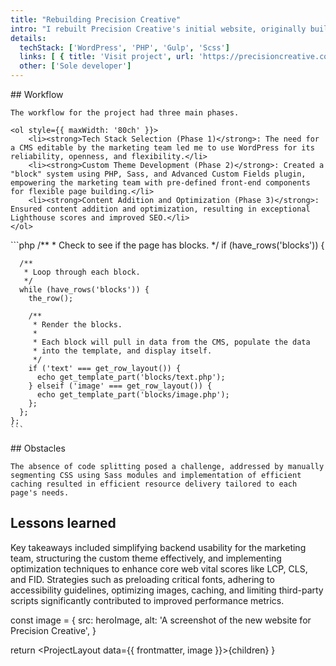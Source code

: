 ```yaml
---
title: "Rebuilding Precision Creative"
intro: "I rebuilt Precision Creative's initial website, originally built without web development expertise, into a lighter, more accessible, organized, and optimized platform."
details: 
  techStack: ['WordPress', 'PHP', 'Gulp', 'Scss']
  links: [ { title: 'Visit project', url: 'https://precisioncreative.com/' } ]
  other: ['Sole developer']
---
```



<Columns>
  <Text>
    ## Workflow

    The workflow for the project had three main phases. 

    <ol style={{ maxWidth: '80ch' }}>
        <li><strong>Tech Stack Selection (Phase 1)</strong>: The need for a CMS editable by the marketing team led me to use WordPress for its reliability, openness, and flexibility.</li>
        <li><strong>Custom Theme Development (Phase 2)</strong>: Created a "block" system using PHP, Sass, and Advanced Custom Fields plugin, empowering the marketing team with pre-defined front-end components for flexible page building.</li>
        <li><strong>Content Addition and Optimization (Phase 3)</strong>: Ensured content addition and optimization, resulting in exceptional Lighthouse scores and improved SEO.</li>
    </ol>
  </Text>
  <Text>
    ```php
    /**
     * Check to see if the page has blocks.
     */
    if (have_rows('blocks')) {

      /**
       * Loop through each block.
       */
      while (have_rows('blocks')) {
        the_row();

        /**
         * Render the blocks.
         * 
         * Each block will pull in data from the CMS, populate the data
         * into the template, and display itself. 
         */
        if ('text' === get_row_layout()) {
          echo get_template_part('blocks/text.php');
        } elseif ('image' === get_row_layout()) {
          echo get_template_part('blocks/image.php');
        };
      };
    };
    ```
  </Text>
</Columns>

<Columns>
  <Text>
    <FloatingImage
      imageProps={{
        src: lighthouseImage,
        alt: 'asdf'
      }}
    />
  </Text>
  <Text>
    ## Obstacles

    The absence of code splitting posed a challenge, addressed by manually segmenting CSS using Sass modules and implementation of efficient caching resulted in efficient resource delivery tailored to each page's needs.
  </Text>
</Columns>


## Lessons learned

<p style={{ maxWidth: '74ch' }}>Key takeaways included simplifying backend usability for the marketing team, structuring the custom theme effectively, and implementing optimization techniques to enhance core web vital scores like LCP, CLS, and FID. Strategies such as preloading critical fonts, adhering to accessibility guidelines, optimizing images, caching, and limiting third-party scripts significantly contributed to improved performance metrics.</p>

  const image = {
    src: heroImage,
    alt: 'A screenshot of the new website for Precision Creative',
  }

  return <ProjectLayout data={{ frontmatter, image }}>{children}</ProjectLayout>
}
